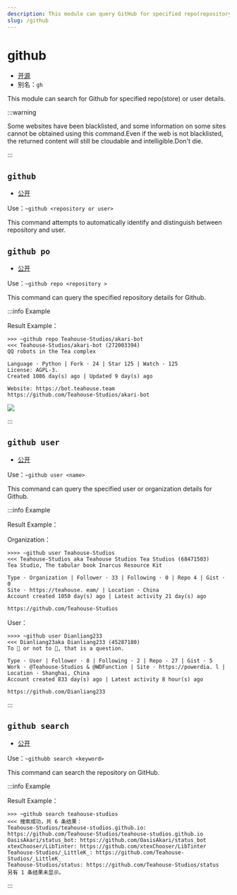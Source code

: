 ```yaml
---
description: This module can query GitHub for specified repo(repository) or user details
slug: /github
---
```


# github

-   [开源](/docs/help/faq#为什么有些模块没有开源)
-   别名：`gh`

This module can search for Github for specified repo(store) or user details.

:::warning

Some websites have been blacklisted, and some information on some sites cannot be obtained using this command.Even if the web is not blacklisted, the returned content will still be cloudable and intelligible.Don't die.

:::

## `github`

-   [公开](permissions)

Use：`~github <repository or user>`

This command attempts to automatically identify and distinguish between repository and user.

## `github po`

-   [公开](permissions)

Use：`~github repo <repository >`

This command can query the specified repository details for Github.

:::info Example

Result Example：

```
>>> ~github repo Teahouse-Studios/akari-bot
<<< Teahouse-Studios/akari-bot (272003394)
QQ robots in the Tea complex

Language · Python | Fork · 24 | Star 125 | Watch · 125
License: AGPL-3.
Created 1086 day(s) ago | Updated 9 day(s) ago

Website: https://bot.teahouse.team
https://github.com/Teahouse-Studios/akari-bot
```

![](https://s1.ax1x.com/2023/09/08/pPyIk01.png)

:::

## `github user`

-   [公开](permissions)

Use：`~github user <name>`

This command can query the specified user or organization details for Github.

:::info Example

Result Example：

Organization：

```
>>>> ~github user Teahouse-Studios
<<< Teahouse-Studios aka Teahouse Studios Tea Studios (68471503)
Tea Studio, The tabular book Inarcus Resource Kit

Type · Organization | Follower · 33 | Following · 0 | Repo 4 | Gist · 0
Site · https://teahouse. eam/ | Location · China
Account created 1050 day(s) ago | Latest activity 21 day(s) ago

https://github.com/Teahouse-Studios
```

User：

```
>>>> ~github user Dianliang233
<<< Dianliang23aka Dianliang233 (45287180)
To 🐝 or not to 🐝, that is a question.

Type · User | Follower · 8 | Following · 2 | Repo · 27 | Gist · 5
Work · @Teahouse-Studios & @WDFunction | Site · https://powerdia. l | Location · Shanghai, China
Account created 833 day(s) ago | Latest activity 8 hour(s) ago

https://github.com/Dianliang233
```

:::

## `github search`

-   [公开](permissions)

Use：`~githubb search <keyword>`

This command can search the repository on GitHub.

:::info Example

Result Example：

```
>>> ~github search teahouse-studios
<<< 搜索成功，共 6 条结果：
Teahouse-Studios/teahouse-studios.github.io: https://github.com/Teahouse-Studios/teahouse-studios.github.io
OasisAkari/status_bot: https://github.com/OasisAkari/status_bot
xtexChooser/LibTinter: https://github.com/xtexChooser/LibTinter
Teahouse-Studios/_LittleK_: https://github.com/Teahouse-Studios/_LittleK_
Teahouse-Studios/status: https://github.com/Teahouse-Studios/status
另有 1 条结果未显示。
```

:::
